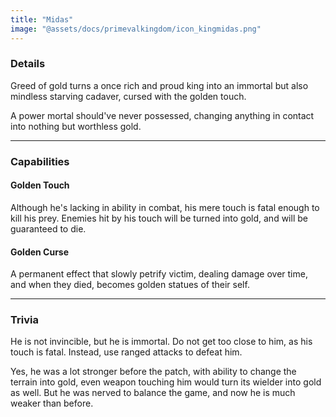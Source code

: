 ```yaml
---
title: "Midas"
image: "@assets/docs/primevalkingdom/icon_kingmidas.png"
---
```


### Details

Greed of gold turns a once rich and proud king into an immortal but also mindless starving cadaver, cursed with the golden touch.

A power mortal should've never possessed, changing anything in contact into nothing but worthless gold.

---

### Capabilities

<Tabs client:load>

<Tab name="Main Attack">

#### Golden Touch

Although he's lacking in ability in combat, his mere touch is fatal enough to kill his prey. Enemies hit by his touch will be turned into gold, and will be guaranteed to die.

</Tab>

<Tab name="Effects">

#### Golden Curse

A permanent effect that slowly petrify victim, dealing damage over time, and when they died, becomes golden statues of their self.

</Tab>

</Tabs>

---

### Trivia

<Accordion client:load title="How do you defeat him?">

He is not invincible, but he is immortal. Do not get too close to him, as his touch is fatal. Instead, use ranged attacks to defeat him.

</Accordion>

<Accordion client:load title="I remember him stronger though?">

Yes, he was a lot stronger before the patch, with ability to change the terrain into gold, even weapon touching him would turn its wielder into gold as well. But he was nerved to balance the game, and now he is much weaker than before.

</Accordion>
